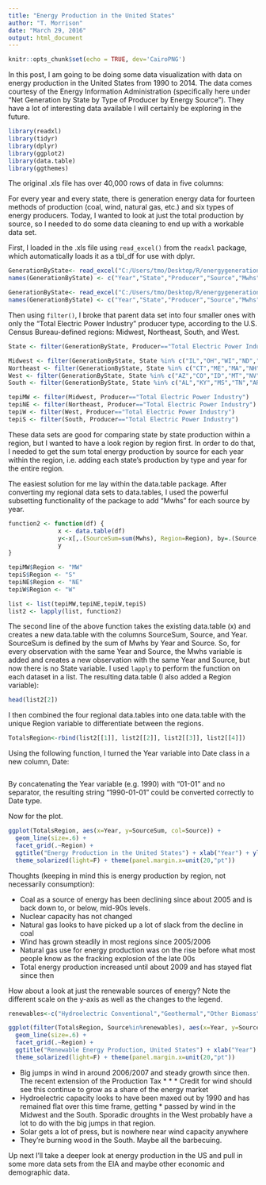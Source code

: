```yaml
---
title: "Energy Production in the United States"
author: "T. Morrison"
date: "March 29, 2016"
output: html_document
---
```


```r
knitr::opts_chunk$set(echo = TRUE, dev='CairoPNG')
```


In this post, I am going to be doing some data visualization with data on energy production in the United States from 1990 to 2014. The data comes courtesy of the Energy Information Administration (specifically here under "Net Generation by State by Type of Producer by Energy Source"). They have a lot of interesting data available I will certainly be exploring in the future.

```r
library(readxl)
library(tidyr)
library(dplyr)
library(ggplot2)
library(data.table)
library(ggthemes)
```


The original .xls file has over 40,000 rows of data in five columns:

For every year and every state, there is generation energy data for fourteen methods of production (coal, wind, natural gas, etc.) and six types of energy producers. Today, I wanted to look at just the total production by source, so I needed to do some data cleaning to end up with a workable data set.

First, I loaded in the .xls file using `read_excel()` from the `readxl` package, which automatically loads it as a tbl_df for use with dplyr.

```r
GenerationByState<- read_excel("C:/Users/tmo/Desktop/R/energygenerationbystate.xls", skip=1)
names(GenerationByState) <- c("Year","State","Producer","Source","Mwhs")
```

```r
GenerationByState<- read_excel("C:/Users/tmo/Desktop/R/energygenerationbystate.xls", skip=1)
names(GenerationByState) <- c("Year","State","Producer","Source","Mwhs")
```


Then using `filter()`, I broke that parent data set into four smaller ones with only the "Total Electric Power Industry" producer type, according to the U.S. Census Bureau-defined regions: Midwest, Northeast, South, and West.

```r
State <- filter(GenerationByState, Producer=="Total Electric Power Industry")

Midwest <- filter(GenerationByState, State %in% c("IL","OH","WI","ND","SD","NE","KS","IA","MN","IN","MO","MI"))
Northeast <- filter(GenerationByState, State %in% c("CT","ME","MA","NH","RI","VT","NJ","NY","PA"))
West <- filter(GenerationByState, State %in% c("AZ","CO","ID","MT","NV","NM","UT","WY","AK","CA","HI","OR","WA"))
South <- filter(GenerationByState, State %in% c("AL","KY","MS","TN","AR","LA","OK","TX","DE","FL","GA","MD","NC","SC","VA","WV", "DC"))

tepiMW <- filter(Midwest, Producer=="Total Electric Power Industry")
tepiNE <- filter(Northeast, Producer=="Total Electric Power Industry")
tepiW <- filter(West, Producer=="Total Electric Power Industry")
tepiS <- filter(South, Producer=="Total Electric Power Industry")
```

These data sets are good for comparing state by state production within a region, but I wanted to have a look region by region first. In order to do that, I needed to get the sum total energy production by source for each year within the region, i.e. adding each state's production by type and year for the entire region.

The easiest solution for me lay within the data.table package. After converting my regional data sets to data.tables, I used the powerful subsetting functionality of the package to add "Mwhs" for each source by year.

```r
function2 <- function(df) {
              x <- data.table(df)
              y<-x[,.(SourceSum=sum(Mwhs), Region=Region), by=.(Source, Year)]
              y
}

tepiMW$Region <- "MW"
tepiS$Region <- "S"
tepiNE$Region <- "NE"
tepiW$Region <- "W"

list <- list(tepiMW,tepiNE,tepiW,tepiS)
list2 <- lapply(list, function2)
```

The second line of the above function takes the existing data.table (x) and creates a new data.table with the columns SourceSum, Source, and Year. SourceSum is defined by the sum of Mwhs by Year and Source. So, for every observation with the same Year and Source, the Mwhs variable is added and creates a new observation with the same Year and Source, but now there is no State variable. I used `lapply` to perform the function on each dataset in a list. The resulting data.table (I also added a Region variable):

```r
head(list2[2])
```


I then combined the four regional data.tables into one data.table with the unique Region variable to differentiate between the regions.

```r
TotalsRegion<-rbind(list2[[1]], list2[[2]], list2[[3]], list2[[4]])
```


Using the following function, I turned the Year variable into Date class in a new column, Date:

```r


```

By concatenating the Year variable (e.g. 1990) with "01-01" and no separator, the resulting string "1990-01-01" could be converted correctly to Date type.

Now for the plot.

```r
ggplot(TotalsRegion, aes(x=Year, y=SourceSum, col=Source)) +
  geom_line(size=.6) +
  facet_grid(.~Region) +
  ggtitle("Energy Production in the United States") + xlab("Year") + ylab("Energy Production in Mwhs") +
  theme_solarized(light=F) + theme(panel.margin.x=unit(20,"pt"))
```


Thoughts (keeping in mind this is energy production by region, not necessarily consumption):

  * Coal as a source of energy has been declining since about 2005 and is back down to, or below, mid-90s levels.
  * Nuclear capacity has not changed
  * Natural gas looks to have picked up a lot of slack from the decline in coal
  * Wind has grown steadily in most regions since 2005/2006
  * Natural gas use for energy production was on the rise before what most people know as the fracking explosion of the late 00s
  * Total energy production increased until about 2009 and has stayed flat since then

How about a look at just the renewable sources of energy? Note the different scale on the y-axis as well as the changes to the legend.

```r
renewables<-c("Hydroelectric Conventional","Geothermal","Other Biomass","Solar Thermal and Photovoltaic","Wind","Wood and Wood Derived Fuels")

ggplot(filter(TotalsRegion, Source%in%renewables), aes(x=Year, y=SourceSum, col=Source)) +
  geom_line(size=.6) +
  facet_grid(.~Region) +
  ggtitle("Renewable Energy Production, United States") + xlab("Year") + ylab("Energy Production in Mwhs") +
  theme_solarized(light=F) + theme(panel.margin.x=unit(20,"pt"))
```

* Big jumps in wind in around 2006/2007 and steady growth since then. The recent extension of the Production Tax * * * Credit for wind should see this continue to grow as a share of the energy market
* Hydroelectric capacity looks to have been maxed out by 1990 and has remained flat over this time frame, getting * passed by wind in the Midwest and the South. Sporadic droughts in the West probably have a lot to do with the big jumps in that region.
* Solar gets a lot of press, but is nowhere near wind capacity anywhere
* They're burning wood in the South. Maybe all the barbecuing.

Up next I'll take a deeper look at energy production in the US and pull in some more data sets from the EIA and maybe other economic and demographic data.

